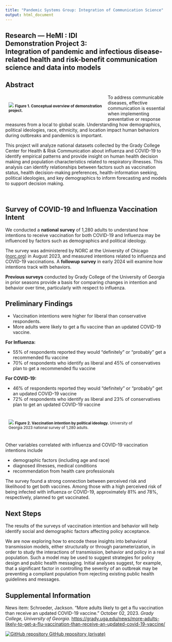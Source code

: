```yaml
---
title: "Pandemic Systems Group: Integration of Communication Science"
output: html_document
---
```

<!-- BANNER --> 
</div> <!-- container-fluid main-container -->
<div class="jumbotron homepagebanner jumbotron-fluid">
<div class="container">
## **Research --- HeMI : IDI**<br>Demonstration Project 3:<br>Integration of pandemic and infectious disease-related health and risk-benefit communication science and data into models {.lead .tagline}
</div> <!--end container-->
</div> <!--end jumbotron-->

<!-- MAIN CONTENT --> 
<div class="container-fluid main-container">

<!-- <p id="disclaimer"></p> -->

## Abstract

<div style="width:40%; min-width:300px; float:left; padding:10px">
![](images/PIPP_DP3.png)
<small>**Figure&nbsp;1. Conceptual overview of demonstration project.**</small>
</div>

To address communicable diseases, effective communication is essential when implementing preventative or response measures from a local to global scale. Understanding how demographics, political ideologies, race, ethnicity, and location impact human behaviors during outbreaks and pandemics is important. 

This project will analyze national datasets collected by the Grady College Center for Health & Risk Communication about influenza and COVID-19 to identify empirical patterns and provide insight on human health decision making and population characteristics related to respiratory illnesses. This analysis can identify relationships between factors such as vaccination status, health decision-making preferences, health-information seeking, political ideologies, and key demographics to inform forecasting and models to support decision making. 

<br clear="all" />

## Survey of COVID-19 and Influenza Vaccination Intent 

We conducted a **national survey** of 1,280 adults to understand how intentions to receive vaccination for both COVID-19 and Influenza may be influenced by factors such as demographics and political ideology. 

The survey was administered by NORC at the University of Chicago ([norc.org](https://norc.org)) in August 2023, and measured intentions related to influenza and COVID-19 vaccinations. A **followup survey** in early 2024 will examine how intentions track with behaviors. 

**Previous surveys** conducted by Grady College of the University of Georgia in prior seasons provide a basis for comparing changes in intention and behavior over time, particularly with respect to influenza.


## Preliminary Findings

- Vaccination intentions were higher for liberal than conservative respondents.  
- More adults were likely to get a flu vaccine than an updated COVID-19 vaccine.  

**For Influenza:**

- 55\% of respondents reported they would "definitely" or "probably" get a recommended flu vaccine  
- 70\% of respondents who identify as liberal and 45\% of conservatives plan to get a recommended flu vaccine

**For COVID-19:**

- 46\% of respondents reported they would "definitely" or "probably" get an updated COVID-19 vaccine  
- 72\% of respondents who identify as liberal and 23\% of conservatives plan to get an updated COVID-19 vaccine

<div style="width:80%; min-width:300px; float:left; padding:10px">
![](images/vaccine_intent_by_ideology.png)
<small>
**Figure 2. Vaccination intention by political ideology.** University of Georgia 2023 national survey of 1,280 adults. 
</small>
</div>

<br clear="all" />

Other variables correlated with influenza and COVID-19 vaccination intentions include 

- demographic factors (including age and race)  
- diagnosed illnesses, medical conditions  
- recommendation from health care professionals

The survey found a strong connection between perceived risk and likelihood to get both vaccines. Among those with a high perceived risk of being infected with influenza or COVID-19, approximately 81% and 78%, respectively, planned to get vaccinated.

## Next Steps

The results of the surveys of vaccination intention and behavior will help identify social and demographic factors affecting policy acceptance. 

We are now exploring how to encode these insights into behavioral transmission models, either structurally or through parameterization, in order to study the interactions of transmission, behavior and policy in a real population.
Such a model may be used to suggest strategies for policy design and public
health messaging. 
Initial analyses suggest, for example, that a significant factor in controlling the severity of an outbreak may be preventing a compliant population from rejecting existing public health guidelines and messages.


<!--
```r
knitr::include_url("DP3_summary.html")
```
<script>iFrameResize({ log: false }, '#DP3')</script>
-->


## Supplemental Information

<div class="container-frames">

<!-- <p>Preprint:<br>
  <a href="https://github.com/CEIDatUGA/covid-university-reopening/raw/master/manuscript.pdf" target="_blank">
  Demonstration Project 3:  Integration of pandemic and infectious disease-related health and risk-benefit communication science and data into models</a> (pdf)
</p>
-->

News item: Schroeder, Jackson. "More adults likely to get a flu vaccination than receive an updated COVID-19 vaccine."
October 02, 2023. *Grady College, University of Georgia.* <https://grady.uga.edu/news/more-adults-likely-to-get-a-flu-vaccination-than-receive-an-updated-covid-19-vaccine/>

<p>
  <a href="https://github.com/PandemicSystems/DP3-survey" target="_blank">
    <img src="images/GitHub-Mark-64px.png" id="github-icon" alt="GitHub repository"/>
    GitHub repository (private)
  </a>
</p>

</div>
